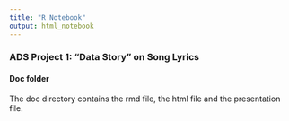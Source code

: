```yaml
---
title: "R Notebook"
output: html_notebook
---
```


### ADS Project 1: "Data Story" on Song Lyrics
#### Doc folder

The doc directory contains the rmd file, the html file and the presentation file.




